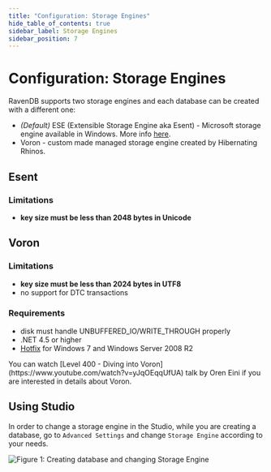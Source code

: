 ```yaml
---
title: "Configuration: Storage Engines"
hide_table_of_contents: true
sidebar_label: Storage Engines
sidebar_position: 7
---
```



# Configuration: Storage Engines



RavenDB supports two storage engines and each database can be created with a different one:

- _(Default)_ ESE (Extensible Storage Engine aka Esent) - Microsoft storage engine available in Windows. More info [here](https://en.wikipedia.org/wiki/Extensible_Storage_Engine).
- Voron - custom made managed storage engine created by Hibernating Rhinos.



## **Esent**

### Limitations

- **key size must be less than 2048 bytes in Unicode**



## **Voron**

### Limitations

- **key size must be less than 2024 bytes in UTF8**
- no support for DTC transactions

### Requirements

- disk must handle UNBUFFERED_IO/WRITE_THROUGH properly
- .NET 4.5 or higher
- [Hotfix](https://support.microsoft.com/en-us/help/2731284/33-dos-error-code-when-memory-memory-mapped-files-are-cleaned-by-using) for Windows 7 and Windows Server 2008 R2

<Admonition type="info" title="">
You can watch [Level 400 - Diving into Voron](https://www.youtube.com/watch?v=yJqOEqqUfUA) talk by Oren Eini if you are interested in details about Voron.
</Admonition>



## **Using Studio**

In order to change a storage engine in the Studio, while you are creating a database, go to `Advanced Settings` and change `Storage Engine` according to your needs.

![Figure 1: Creating database and changing Storage Engine](./assets/create-database-select-engine-studio.png)


